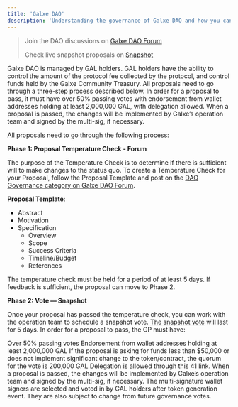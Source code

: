 ```yaml
---
title: 'Galxe DAO'
description: 'Understanding the governance of Galxe DAO and how you can be part of it.'
---
```



> Join the DAO discussions on [Galxe DAO Forum](https://dao-forum.galxe.com) 
>
> Check live snapshot proposals on [Snapshot](https://dao.galxe.com)



Galxe DAO is managed by GAL holders. GAL holders have the ability to control the amount of the protocol fee collected by the protocol, and control funds held by the Galxe Community Treasury. All proposals need to go through a three-step process described below. In order for a proposal to pass, it must have over 50% passing votes with endorsement from wallet addresses holding at least 2,000,000 GAL, with delegation allowed. When a proposal is passed, the changes will be implemented by Galxe’s operation team and signed by the multi-sig, if necessary.

<Steps>
  <Step title="Proposal">
All proposals need to go through the following process:

**Phase 1: Proposal Temperature Check - Forum**

The purpose of the Temperature Check is to determine if there is sufficient will to make changes to the status quo. To create a Temperature Check for your Proposal, follow the Proposal Template and post on the [DAO Governance category on Galxe DAO Forum](https://dao-forum.galxe.com/c/governance/5).

**Proposal Template**:

- Abstract
- Motivation
- Specification
    - Overview
    - Scope
    - Success Criteria
    - Timeline/Budget
    - References

The temperature check must be held for a period of at least 5 days. If feedback is sufficient, the proposal can move to Phase 2.

**Phase 2: Vote — Snapshot**

Once your proposal has passed the temperature check, you can work with the operation team to schedule a snapshot vote. [The snapshot vote](https://snapshot.org/#/gal.eth) will last for 5 days. In order for a proposal to pass, the GP must have:

Over 50% passing votes
Endorsement from wallet addresses holding at least 2,000,000 GAL
If the proposal is asking for funds less than $50,000 or does not implement significant change to the token/contract, the quorum for the vote is 200,000 GAL
Delegation is allowed through this 41 link.
  </Step>
  <Step title="Implementation">
    When a proposal is passed, the changes will be implemented by Galxe’s operation team and signed by the multi-sig, if necessary.
  </Step>
  <Step title="Multi-signature Signers">
The multi-signature wallet signers are selected and voted in by GAL holders after token generation event. They are also subject to change from future governance votes.
  </Step>
</Steps>




